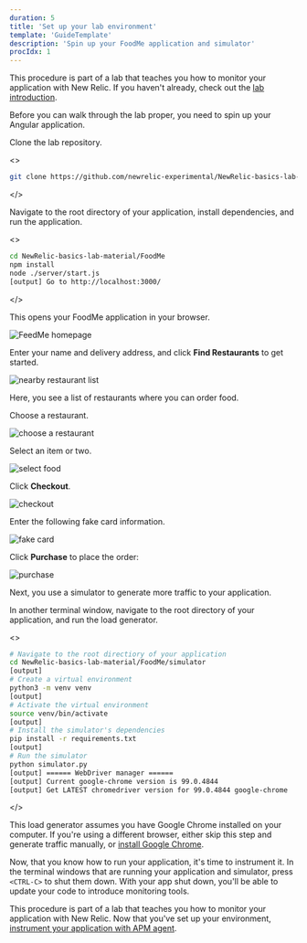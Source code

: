 ```yaml
---
duration: 5
title: 'Set up your lab environment'
template: 'GuideTemplate'
description: 'Spin up your FoodMe application and simulator'
procIdx: 1
---
```


<Callout variant="course" title="lab">

This procedure is part of a lab that teaches you how to monitor your application with New Relic. If you haven't already, check out the [lab introduction](/collect-data/monitor-your-application).

</Callout>

Before you can walk through the lab proper, you need to spin up your Angular application.

<Steps>

<Step>

Clone the lab repository.

<>

```bash
git clone https://github.com/newrelic-experimental/NewRelic-basics-lab-material.git
```

</>

</Step>

<Step>

Navigate to the root directory of your application, install dependencies, and run the application.

<>

```bash
cd NewRelic-basics-lab-material/FoodMe
npm install
node ./server/start.js
[output] Go to http://localhost:3000/
```

</>

This opens your FoodMe application in your browser.

![FeedMe homepage](../../../images/foodme/homepage.png)

Enter your name and delivery address, and click **Find Restaurants** to get started.

![nearby restaurant list](../../../images/foodme/restaurant-list.png)

Here, you see a list of restaurants where you can order food.

</Step>

<Step>

Choose a restaurant.

![choose a restaurant](../../../images/foodme/choose-restaurant.png)

</Step>

<Step>

Select an item or two.

![select food](../../../images/foodme/select-food.png)

</Step>

<Step>

Click **Checkout**.

![checkout](../../../images/foodme/checkout.png)

</Step>

<Step>

Enter the following fake card information.

![fake card](../../../images/foodme/fake-card.png)

Click **Purchase** to place the order:

![purchase](../../../images/foodme/purchase.png)

Next, you use a simulator to generate more traffic to your application.

</Step>

<Step>

In another terminal window, navigate to the root directory of your application, and run the load generator.

<>

```bash
# Navigate to the root directiory of your application
cd NewRelic-basics-lab-material/FoodMe/simulator
[output]
# Create a virtual environment
python3 -m venv venv
[output]
# Activate the virtual environment
source venv/bin/activate
[output]
# Install the simulator's dependencies
pip install -r requirements.txt
[output]
# Run the simulator
python simulator.py
[output] ====== WebDriver manager ======
[output] Current google-chrome version is 99.0.4844
[output] Get LATEST chromedriver version for 99.0.4844 google-chrome
```

</>

<Callout variant='important'>

This load generator assumes you have Google Chrome installed on your computer. If you're using a different browser, either skip this step and generate traffic manually, or [install Google Chrome](https://www.google.com/chrome/downloads/).

</Callout>

</Step>

</Steps>

Now, that you know how to run your application, it's time to instrument it. In the terminal windows that are running your application and simulator, press `<CTRL-C>` to shut them down. With your app shut down, you'll be able to update your code to introduce monitoring tools.

<Callout variant="course" title="lab">

This procedure is part of a lab that teaches you how to monitor your application with New Relic. Now that you've set up your environment, [instrument your application with APM agent](/collect-data/monitor-your-application/install-apm).

</Callout>